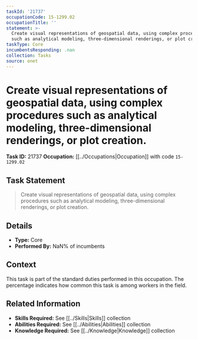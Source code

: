 ```yaml
---
taskId: '21737'
occupationCode: 15-1299.02
occupationTitle: ''
statement: >-
  Create visual representations of geospatial data, using complex procedures
  such as analytical modeling, three-dimensional renderings, or plot creation.
taskType: Core
incumbentsResponding: .nan
collection: Tasks
source: onet
---
```

# Create visual representations of geospatial data, using complex procedures such as analytical modeling, three-dimensional renderings, or plot creation.

**Task ID:** 21737
**Occupation:** [[../Occupations|Occupation]] with code `15-1299.02`

## Task Statement

> Create visual representations of geospatial data, using complex procedures such as analytical modeling, three-dimensional renderings, or plot creation.

## Details

- **Type:** Core
- **Performed By:** NaN% of incumbents

## Context

This task is part of the standard duties performed in this occupation. The percentage indicates how common this task is among workers in the field.

## Related Information

- **Skills Required:** See [[../Skills|Skills]] collection
- **Abilities Required:** See [[../Abilities|Abilities]] collection
- **Knowledge Required:** See [[../Knowledge|Knowledge]] collection
